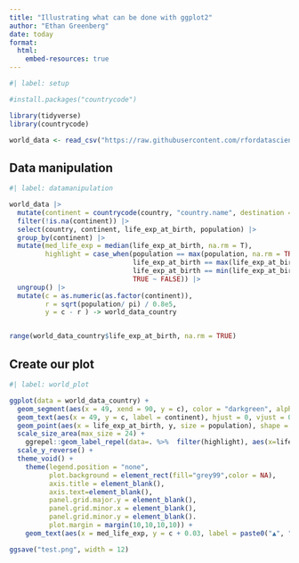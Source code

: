 ```yaml
---
title: "Illustrating what can be done with ggplot2"
author: "Ethan Greenberg"
date: today
format:
  html:
    embed-resources: true
---
```



```r
#| label: setup

#install.packages("countrycode")

library(tidyverse)
library(countrycode)

world_data <- read_csv("https://raw.githubusercontent.com/rfordatascience/tidytuesday/master/data/2024/2024-10-22/cia_factbook.csv")


```

## Data manipulation

```r
#| label: datamanipulation

world_data |> 
  mutate(continent = countrycode(country, "country.name", destination = "continent")) |> 
  filter(!is.na(continent)) |> 
  select(country, continent, life_exp_at_birth, population) |> 
  group_by(continent) |> 
  mutate(med_life_exp = median(life_exp_at_birth, na.rm = T),
         highlight = case_when(population == max(population, na.rm = TRUE) ~ TRUE,
                               life_exp_at_birth == max(life_exp_at_birth, na.rm = TRUE) ~ TRUE,
                               life_exp_at_birth == min(life_exp_at_birth, na.rm = TRUE) ~ TRUE,
                               TRUE ~ FALSE)) |> 
  ungroup() |> 
  mutate(c = as.numeric(as.factor(continent)),
         r = sqrt(population/ pi) / 0.8e5,
         y = c - r ) -> world_data_country


range(world_data_country$life_exp_at_birth, na.rm = TRUE)


```

## Create our plot

```r
#| label: world_plot

ggplot(data = world_data_country) +
  geom_segment(aes(x = 49, xend = 90, y = c), color = "darkgreen", alpha = 0.2) +
  geom_text(aes(x = 49, y = c, label = continent), hjust = 0, vjust = 0, size = 20, fontface = "bold", color = "#EFE9D9") + #adding text to the lines of continent
  geom_point(aes(x = life_exp_at_birth, y, size = population), shape = 21, fill="white",alpha=0.6) + #adding circles which vary in size by population
  scale_size_area(max_size = 24) +
    ggrepel::geom_label_repel(data=. %>%  filter(highlight), aes(x=life_exp_at_birth,y=y-r,label=paste(country,round(life_exp_at_birth,1))),direction = "y", nudge_y=0.12, min.segment.length = 0, segment.size=0.2,label.size = 0,label.padding=0.2,size=3.5) +
  scale_y_reverse() +
  theme_void() +
    theme(legend.position = "none",
          plot.background = element_rect(fill="grey99",color = NA),
          axis.title = element_blank(),
          axis.text=element_blank(),
          panel.grid.major.y = element_blank(),
          panel.grid.minor.x = element_blank(),
          panel.grid.minor.y = element_blank().
          plot.margin = margin(10,10,10,10)) +
    geom_text(aes(x = med_life_exp, y = c + 0.03, label = paste0("▲", "\n", round(med_life_exp, 1))), stat = "unique", vjust = 1, color = "#EA8B70", size = 3.5, lineheight = 0.9, fontface = "bold") +

ggsave("test.png", width = 12)



```


